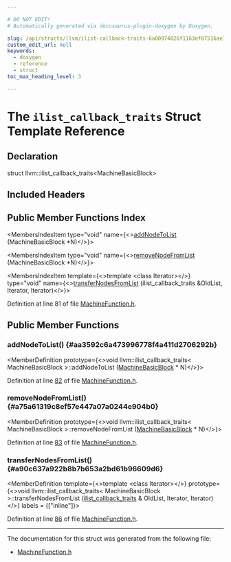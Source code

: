 ```yaml
---

# DO NOT EDIT!
# Automatically generated via docusaurus-plugin-doxygen by Doxygen.

slug: /api/structs/llvm/ilist-callback-traits-6a00974026f1163ef87516ae73fba13d
custom_edit_url: null
keywords:
  - doxygen
  - reference
  - struct
toc_max_heading_level: 3

---
```





# The `ilist_callback_traits` Struct Template Reference

<DoxygenPage pluginConfig={pluginConfig}>



## Declaration

<CodeBlock>struct llvm::ilist_callback_traits&lt;MachineBasicBlock&gt;</CodeBlock>

## Included Headers

<IncludesList>
<IncludesListItem
  filePath="llvm/CodeGen/MachineFunction.h"
  permalink="/docs/api/files/include/include/llvm/include/llvm/codegen/machinefunction-h"
  isLocal="true" />
</IncludesList>

## Public Member Functions Index

<MembersIndex>

<MembersIndexItem
  type="void"
  name={<><a href="#aa3592c6a473996778f4a411d2706292b">addNodeToList</a> (MachineBasicBlock &#42;N)</>}>
</MembersIndexItem>

<MembersIndexItem
  type="void"
  name={<><a href="#a75a61319c8ef57e447a07a0244e904b0">removeNodeFromList</a> (MachineBasicBlock &#42;N)</>}>
</MembersIndexItem>

<MembersIndexItem
  template={<>template &lt;class Iterator&gt;</>}
  type="void"
  name={<><a href="#a90c637a922b8b7b653a2bd61b96609d6">transferNodesFromList</a> (ilist&#95;callback&#95;traits &amp;OldList, Iterator, Iterator)</>}>
</MembersIndexItem>

</MembersIndex>


Definition at line 81 of file <a href="/docs/api/files/include/include/llvm/include/llvm/codegen/machinefunction-h">MachineFunction.h</a>.

<SectionDefinition>

## Public Member Functions

### addNodeToList() {#aa3592c6a473996778f4a411d2706292b}

<MemberDefinition
  prototype={<>void llvm::ilist&#95;callback&#95;traits&lt; MachineBasicBlock &gt;::addNodeToList (<a href="/docs/api/classes/llvm/machinebasicblock">MachineBasicBlock</a> &#42; N)</>}>

Definition at line <a href="/docs/api/files/include/include/llvm/include/llvm/codegen/machinefunction-h/#l00082">82</a> of file <a href="/docs/api/files/include/include/llvm/include/llvm/codegen/machinefunction-h">MachineFunction.h</a>.
</MemberDefinition>

### removeNodeFromList() {#a75a61319c8ef57e447a07a0244e904b0}

<MemberDefinition
  prototype={<>void llvm::ilist&#95;callback&#95;traits&lt; MachineBasicBlock &gt;::removeNodeFromList (<a href="/docs/api/classes/llvm/machinebasicblock">MachineBasicBlock</a> &#42; N)</>}>

Definition at line <a href="/docs/api/files/include/include/llvm/include/llvm/codegen/machinefunction-h/#l00083">83</a> of file <a href="/docs/api/files/include/include/llvm/include/llvm/codegen/machinefunction-h">MachineFunction.h</a>.
</MemberDefinition>

### transferNodesFromList() {#a90c637a922b8b7b653a2bd61b96609d6}

<MemberDefinition
  template={<>template &lt;class Iterator&gt;</>}
  prototype={<>void llvm::ilist&#95;callback&#95;traits&lt; MachineBasicBlock &gt;::transferNodesFromList (<a href="/docs/api/structs/llvm/ilist-callback-traits">ilist&#95;callback&#95;traits</a> &amp; OldList, Iterator, Iterator)</>}
  labels = {["inline"]}>

Definition at line <a href="/docs/api/files/include/include/llvm/include/llvm/codegen/machinefunction-h/#l00086">86</a> of file <a href="/docs/api/files/include/include/llvm/include/llvm/codegen/machinefunction-h">MachineFunction.h</a>.
</MemberDefinition>

</SectionDefinition>

<hr/>

The documentation for this struct was generated from the following file:

<ul>
<li><a href="/docs/api/files/include/include/llvm/include/llvm/codegen/machinefunction-h">MachineFunction.h</a></li>
</ul>

</DoxygenPage>
